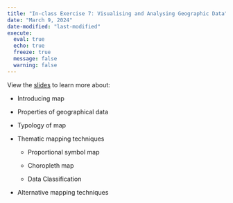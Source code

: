 ```yaml
---
title: "In-class Exercise 7: Visualising and Analysing Geographic Data"
date: "March 9, 2024"
date-modified: "last-modified"
execute: 
  eval: true
  echo: true
  freeze: true
  message: false
  warning: false
---
```


View the [slides](https://isss608-ay2023-24jan.netlify.app/lesson/lesson07/lesson07-visgeo#/title-slide) to learn more about:

-   Introducing map

-   Properties of geographical data

-   Typology of map

-   Thematic mapping techniques

    -   Proportional symbol map

    -   Choropleth map

    -   Data Classification

-   Alternative mapping techniques


